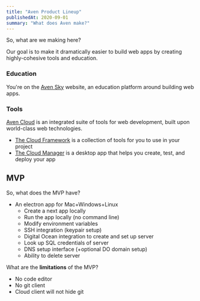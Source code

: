 ```yaml
---
title: "Aven Product Lineup"
publishedAt: 2020-09-01
summary: "What does Aven make?"
---
```


So, what are we making here?

Our goal is to make it dramatically easier to build web apps by creating highly-cohesive tools and education.

### Education

You're on the [Aven Sky](/sky-site) website, an education platform around building web apps.


### Tools

[Aven Cloud](/cloud) is an integrated suite of tools for web development, built upon world-class web technologies.

- [The Cloud Framework](/cloud-framework) is a collection of tools for you to use in your project
- [The Cloud Manager](/cloud-manager) is a desktop app that helps you create, test, and deploy your app

## MVP

So, what does the MVP have?

- An electron app for Mac+Windows+Linux
  - Create a next app locally
  - Run the app locally (no command line)
  - Modify environment variables
  - SSH integration (keypair setup)
  - Digital Ocean integration to create and set up server
  - Look up SQL credentials of server
  - DNS setup interface (+optional DO domain setup)
  - Ability to delete server

What are the **limitations** of the MVP?

- No code editor
- No git client
- Cloud client will not hide git


<!--- © Eric Vicenti 2020. Licensed under Creative Commons BY-NC-SA 4.0 https://creativecommons.org/licenses/by-nc-sa/4.0/ -->
